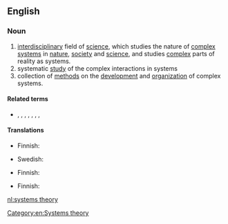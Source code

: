==English==

===Noun===
{{wikipedia}}

{{head|en|noun|head=[[systems]] [[theory]]}}
# [[interdisciplinary]] field of [[science]], which studies the nature of [[complex]] [[system]]s in [[nature]], [[society]] and [[science]], and studies [[complex]] parts of reality as systems.
# systematic [[study]] of the complex interactions in systems
# collection of [[method]]s on the [[development]] and [[organization]] of complex systems.

====Related terms====
* {{l|en|cybernetics}}, {{l|en|dynamical systems}}, {{l|en|systems analysis}}, {{l|en|systems biology}}, {{l|en|systems ecology}}, {{l|en|systems engineering}}, {{l|en|systems psychology}}, {{l|en|systems science}}

====Translations====
{{trans-top|field of science}}
* Finnish: {{t|fi|systeemiteoria}}
{{trans-mid}}
* Swedish: {{t|sv|systemteori|c}}
{{trans-bottom}}

{{trans-top|study}}
* Finnish: {{t|fi|systeemiteoria}}
{{trans-mid}}
{{trans-bottom}}

{{trans-top|collection of methods}}
* Finnish: {{t|fi|systeemiteoria}}
{{trans-mid}}
{{trans-bottom}}

[[Category:en:Systems theory]]

[[nl:systems theory]]